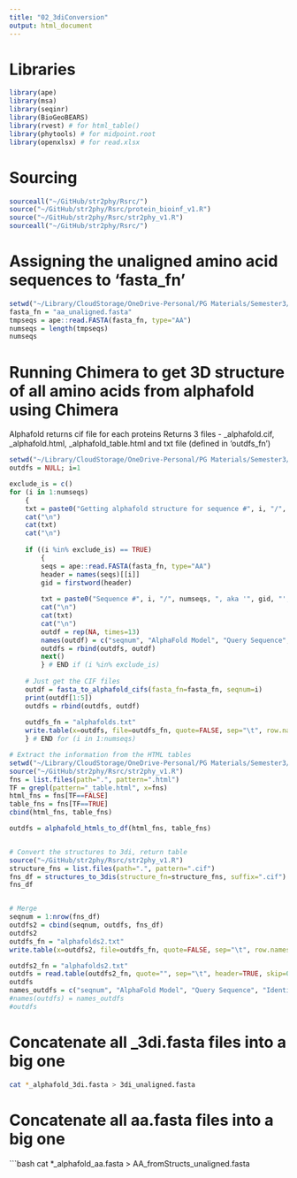 ```yaml
---
title: "02_3diConversion"
output: html_document
---
```


# Libraries
```r
library(ape)
library(msa)
library(seqinr)
library(BioGeoBEARS)
library(rvest) # for html_table()
library(phytools) # for midpoint.root
library(openxlsx) # for read.xlsx
```

# Sourcing
```r
sourceall("~/GitHub/str2phy/Rsrc/")
source("~/GitHub/str2phy/Rsrc/protein_bioinf_v1.R")
source("~/GitHub/str2phy/Rsrc/str2phy_v1.R")
sourceall("~/GitHub/str2phy/Rsrc/")
```

# Assigning the unaligned amino acid sequences to 'fasta_fn'
```r
setwd("~/Library/CloudStorage/OneDrive-Personal/PG Materials/Semester3/FliF/Data/Homologs_pre_analysis")
fasta_fn = "aa_unaligned.fasta"
tmpseqs = ape::read.FASTA(fasta_fn, type="AA")
numseqs = length(tmpseqs)
numseqs
```
# Running Chimera to get 3D structure of all amino acids from alphafold using Chimera

Alphafold returns cif file for each proteins Returns 3 files - \_alphafold.cif, \_alphafold.html, \_alphafold_table.html and txt file (defined in 'outdfs_fn')
```r
setwd("~/Library/CloudStorage/OneDrive-Personal/PG Materials/Semester3/FliF/Data/Homologs_pre_analysis")
outdfs = NULL; i=1

exclude_is = c()
for (i in 1:numseqs)
	{
	txt = paste0("Getting alphafold structure for sequence #", i, "/", numseqs)
	cat("\n")
	cat(txt)
	cat("\n")
	
	if ((i %in% exclude_is) == TRUE)
		{
		seqs = ape::read.FASTA(fasta_fn, type="AA")
		header = names(seqs)[[i]]
		gid = firstword(header)
		
		txt = paste0("Sequence #", i, "/", numseqs, ", aka '", gid, "', skipped as it is known to cause a problem.")
		cat("\n")
		cat(txt)
		cat("\n")
		outdf = rep(NA, times=13)
		names(outdf) = c("seqnum", "AlphaFold Model", "Query Sequence", "Identity %", "Coverage %", "cif_fn", "html_fn", "table_fn", "dump_fn", "chain_names_fn", "di3_fn", "aa_fn", "both_fn")
		outdfs = rbind(outdfs, outdf)
		next()
		} # END if (i %in% exclude_is)
	
	# Just get the CIF files
	outdf = fasta_to_alphafold_cifs(fasta_fn=fasta_fn, seqnum=i)
	print(outdf[1:5])
	outdfs = rbind(outdfs, outdf)
	
	outdfs_fn = "alphafolds.txt"
	write.table(x=outdfs, file=outdfs_fn, quote=FALSE, sep="\t", row.names=FALSE, col.names=TRUE)
	} # END for (i in 1:numseqs)
```


```r
# Extract the information from the HTML tables
setwd("~/Library/CloudStorage/OneDrive-Personal/PG Materials/Semester3/FliF/Data/Homologs_pre_analysis")
source("~/GitHub/str2phy/Rsrc/str2phy_v1.R")
fns = list.files(path=".", pattern=".html")
TF = grepl(pattern="_table.html", x=fns)
html_fns = fns[TF==FALSE]
table_fns = fns[TF==TRUE]
cbind(html_fns, table_fns)

outdfs = alphafold_htmls_to_df(html_fns, table_fns)


# Convert the structures to 3di, return table
source("~/GitHub/str2phy/Rsrc/str2phy_v1.R")
structure_fns = list.files(path=".", pattern=".cif")
fns_df = structures_to_3dis(structure_fn=structure_fns, suffix=".cif")
fns_df


# Merge
seqnum = 1:nrow(fns_df)
outdfs2 = cbind(seqnum, outdfs, fns_df)
outdfs2
outdfs_fn = "alphafolds2.txt"
write.table(x=outdfs2, file=outdfs_fn, quote=FALSE, sep="\t", row.names=FALSE, col.names=TRUE)

outdfs2_fn = "alphafolds2.txt"
outdfs = read.table(outdfs2_fn, quote="", sep="\t", header=TRUE, skip=0)
outdfs
names_outdfs = c("seqnum", "AlphaFold Model", "Query Sequence", "Identity %", "Coverage %", "cif_fn", "html_fn", "table_fn", "dump_fn", "chain_names_fn", "di3_fn", "aa_fn", "both_fn")
#names(outdfs) = names_outdfs
#outdfs
```

# Concatenate all _3di.fasta files into a big one
```bash
cat *_alphafold_3di.fasta > 3di_unaligned.fasta
```

# Concatenate all aa.fasta files into a big one
```bash
cat *_alphafold_aa.fasta > AA_fromStructs_unaligned.fasta
